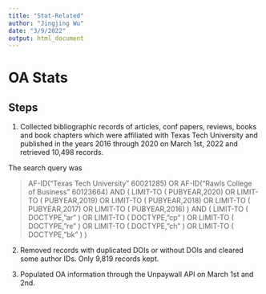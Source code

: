 ```yaml
---
title: "Stat-Related"
author: "Jingjing Wu"
date: "3/9/2022"
output: html_document
---
```


# OA Stats

## Steps

1. Collected bibliographic records of articles, conf papers, reviews, books and book chapters which were affiliated with Texas Tech University and published in the years 2016 through 2020 on March 1st, 2022 and retrieved 10,498 records. 

The search query was 

> AF-ID(“Texas Tech University” 60021285) OR AF-ID(“Rawls College of Business” 60123664) AND ( LIMIT-TO ( PUBYEAR,2020) OR LIMIT-TO ( PUBYEAR,2019) OR LIMIT-TO ( PUBYEAR,2018) OR LIMIT-TO ( PUBYEAR,2017) OR LIMIT-TO ( PUBYEAR,2016) ) AND ( LIMIT-TO ( DOCTYPE,”ar” ) OR LIMIT-TO ( DOCTYPE,”cp” ) OR LIMIT-TO ( DOCTYPE,”re” ) OR LIMIT-TO ( DOCTYPE,”ch” ) OR LIMIT-TO ( DOCTYPE,”bk” ) )

2. Removed records with duplicated DOIs or without DOIs and cleared some author IDs. Only 9,819 records kept. 

3. Populated OA information through the Unpaywall API on March 1st and 2nd. 
